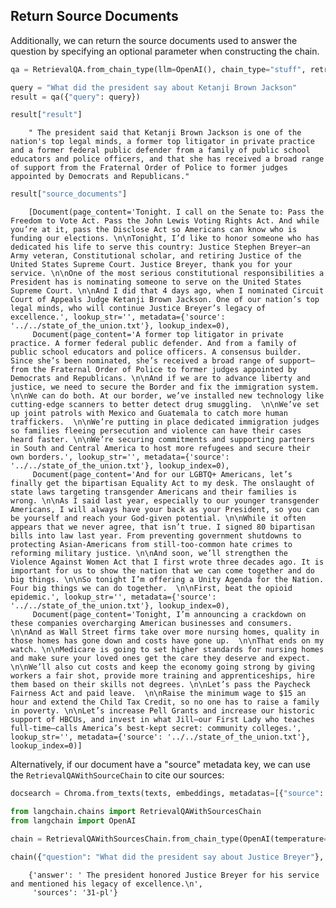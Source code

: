 ## Return Source Documents
Additionally, we can return the source documents used to answer the question by specifying an optional parameter when constructing the chain.


```python
qa = RetrievalQA.from_chain_type(llm=OpenAI(), chain_type="stuff", retriever=docsearch.as_retriever(search_type="mmr", search_kwargs={'fetch_k': 30}), return_source_documents=True)
```


```python
query = "What did the president say about Ketanji Brown Jackson"
result = qa({"query": query})
```


```python
result["result"]
```

<CodeOutputBlock lang="python">

```
    " The president said that Ketanji Brown Jackson is one of the nation's top legal minds, a former top litigator in private practice and a former federal public defender from a family of public school educators and police officers, and that she has received a broad range of support from the Fraternal Order of Police to former judges appointed by Democrats and Republicans."
```

</CodeOutputBlock>


```python
result["source_documents"]
```

<CodeOutputBlock lang="python">

```
    [Document(page_content='Tonight. I call on the Senate to: Pass the Freedom to Vote Act. Pass the John Lewis Voting Rights Act. And while you’re at it, pass the Disclose Act so Americans can know who is funding our elections. \n\nTonight, I’d like to honor someone who has dedicated his life to serve this country: Justice Stephen Breyer—an Army veteran, Constitutional scholar, and retiring Justice of the United States Supreme Court. Justice Breyer, thank you for your service. \n\nOne of the most serious constitutional responsibilities a President has is nominating someone to serve on the United States Supreme Court. \n\nAnd I did that 4 days ago, when I nominated Circuit Court of Appeals Judge Ketanji Brown Jackson. One of our nation’s top legal minds, who will continue Justice Breyer’s legacy of excellence.', lookup_str='', metadata={'source': '../../state_of_the_union.txt'}, lookup_index=0),
     Document(page_content='A former top litigator in private practice. A former federal public defender. And from a family of public school educators and police officers. A consensus builder. Since she’s been nominated, she’s received a broad range of support—from the Fraternal Order of Police to former judges appointed by Democrats and Republicans. \n\nAnd if we are to advance liberty and justice, we need to secure the Border and fix the immigration system. \n\nWe can do both. At our border, we’ve installed new technology like cutting-edge scanners to better detect drug smuggling.  \n\nWe’ve set up joint patrols with Mexico and Guatemala to catch more human traffickers.  \n\nWe’re putting in place dedicated immigration judges so families fleeing persecution and violence can have their cases heard faster. \n\nWe’re securing commitments and supporting partners in South and Central America to host more refugees and secure their own borders.', lookup_str='', metadata={'source': '../../state_of_the_union.txt'}, lookup_index=0),
     Document(page_content='And for our LGBTQ+ Americans, let’s finally get the bipartisan Equality Act to my desk. The onslaught of state laws targeting transgender Americans and their families is wrong. \n\nAs I said last year, especially to our younger transgender Americans, I will always have your back as your President, so you can be yourself and reach your God-given potential. \n\nWhile it often appears that we never agree, that isn’t true. I signed 80 bipartisan bills into law last year. From preventing government shutdowns to protecting Asian-Americans from still-too-common hate crimes to reforming military justice. \n\nAnd soon, we’ll strengthen the Violence Against Women Act that I first wrote three decades ago. It is important for us to show the nation that we can come together and do big things. \n\nSo tonight I’m offering a Unity Agenda for the Nation. Four big things we can do together.  \n\nFirst, beat the opioid epidemic.', lookup_str='', metadata={'source': '../../state_of_the_union.txt'}, lookup_index=0),
     Document(page_content='Tonight, I’m announcing a crackdown on these companies overcharging American businesses and consumers. \n\nAnd as Wall Street firms take over more nursing homes, quality in those homes has gone down and costs have gone up.  \n\nThat ends on my watch. \n\nMedicare is going to set higher standards for nursing homes and make sure your loved ones get the care they deserve and expect. \n\nWe’ll also cut costs and keep the economy going strong by giving workers a fair shot, provide more training and apprenticeships, hire them based on their skills not degrees. \n\nLet’s pass the Paycheck Fairness Act and paid leave.  \n\nRaise the minimum wage to $15 an hour and extend the Child Tax Credit, so no one has to raise a family in poverty. \n\nLet’s increase Pell Grants and increase our historic support of HBCUs, and invest in what Jill—our First Lady who teaches full-time—calls America’s best-kept secret: community colleges.', lookup_str='', metadata={'source': '../../state_of_the_union.txt'}, lookup_index=0)]
```

</CodeOutputBlock>

Alternatively, if our document have a "source" metadata key, we can use the `RetrievalQAWithSourceChain` to cite our sources:

```python
docsearch = Chroma.from_texts(texts, embeddings, metadatas=[{"source": f"{i}-pl"} for i in range(len(texts))])
```

```python
from langchain.chains import RetrievalQAWithSourcesChain
from langchain import OpenAI

chain = RetrievalQAWithSourcesChain.from_chain_type(OpenAI(temperature=0), chain_type="stuff", retriever=docsearch.as_retriever())
```

```python
chain({"question": "What did the president say about Justice Breyer"}, return_only_outputs=True)
```

<CodeOutputBlock lang="python">

```
    {'answer': ' The president honored Justice Breyer for his service and mentioned his legacy of excellence.\n',
     'sources': '31-pl'}
```

</CodeOutputBlock>